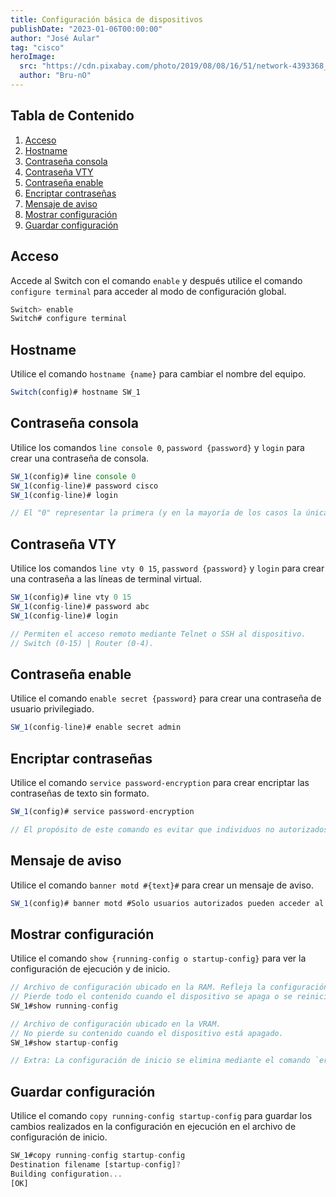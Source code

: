 ---
title: Configuración básica de dispositivos
publishDate: "2023-01-06T00:00:00"
author: "José Aular"
tag: "cisco"
heroImage:
  src: "https://cdn.pixabay.com/photo/2019/08/08/16/51/network-4393368_960_720.jpg"
  author: "Bru-nO"
---

## Tabla de Contenido

1.  [Acceso](/blog/configuracion-basica-dispositivos#acceso)
2.  [Hostname](/blog/configuracion-basica-dispositivos#hostname)
3.  [Contraseña consola](/blog/configuracion-basica-dispositivos#contraseña-consola)
4.  [Contraseña VTY](/blog/configuracion-basica-dispositivos#contraseña-vty)
5.  [Contraseña enable](/blog/configuracion-basica-dispositivos#contraseña-enable)
6.  [Encriptar contraseñas](/blog/configuracion-basica-dispositivos#encriptar-contraseñas)
7.  [Mensaje de aviso](/blog/configuracion-basica-dispositivos#mensaje-de-aviso)
8.  [Mostrar configuración](/blog/configuracion-basica-dispositivos#mostrar-configuración)
9.  [Guardar configuración](/blog/configuracion-basica-dispositivos#guardar-configuración)

## Acceso

Accede al Switch con el comando `enable` y después utilice el comando `configure terminal` para acceder al modo de configuración global.

```js title="Switch #1"
Switch> enable
Switch# configure terminal
```

## Hostname

Utilice el comando `hostname {name}` para cambiar el nombre del equipo.

```js title="Switch #1"
Switch(config)# hostname SW_1
```

## Contraseña consola

Utilice los comandos `line console 0`, `password {password}` y `login` para crear una contraseña de consola.

```js title="Switch #1"
SW_1(config)# line console 0
SW_1(config-line)# password cisco
SW_1(config-line)# login

// El "0" representar la primera (y en la mayoría de los casos la única) interfaz de consola.
```

## Contraseña VTY

Utilice los comandos `line vty 0 15`, `password {password}` y `login` para crear una contraseña a las líneas de terminal virtual.

```js title="Switch #1"
SW_1(config)# line vty 0 15
SW_1(config-line)# password abc
SW_1(config-line)# login

// Permiten el acceso remoto mediante Telnet o SSH al dispositivo.
// Switch (0-15) | Router (0-4).
```

## Contraseña enable

Utilice el comando `enable secret {password}` para crear una contraseña de usuario privilegiado.

```js title="Switch #1"
SW_1(config-line)# enable secret admin
```

## Encriptar contraseñas

Utilice el comando `service password-encryption` para crear encriptar las contraseñas de texto sin formato.

```js title="Switch #1"
SW_1(config)# service password-encryption

// El propósito de este comando es evitar que individuos no autorizados vean las contraseñas en el archivo de configuración.
```

## Mensaje de aviso

Utilice el comando `banner motd #{text}#` para crear un mensaje de aviso.

```js title="Switch #1"
SW_1(config)# banner motd #Solo usuarios autorizados pueden acceder al equipo#
```

## Mostrar configuración

Utilice el comando `show {running-config o startup-config}` para ver la configuración de ejecución y de inicio.

```js title="Switch #1"
// Archivo de configuración ubicado en la RAM. Refleja la configuración actual.
// Pierde todo el contenido cuando el dispositivo se apaga o se reinicia.
SW_1#show running-config

// Archivo de configuración ubicado en la VRAM.
// No pierde su contenido cuando el dispositivo está apagado.
SW_1#show startup-config

// Extra: La configuración de inicio se elimina mediante el comando `erase startup-config`
```

## Guardar configuración

Utilice el comando `copy running-config startup-config` para guardar los cambios realizados en la configuración en ejecución en el archivo de configuración de inicio.

```js title="Switch #1"
SW_1#copy running-config startup-config
Destination filename [startup-config]?
Building configuration...
[OK]
```
